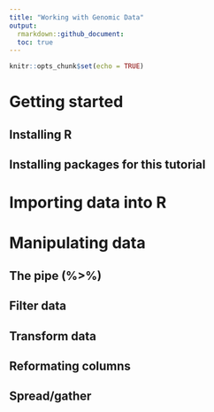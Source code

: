 ```yaml
---
title: "Working with Genomic Data"
output: 
  rmarkdown::github_document:
  toc: true
---
```


```r
knitr::opts_chunk$set(echo = TRUE)
```

# Getting started
## Installing R
## Installing packages for this tutorial
# Importing data into R
# Manipulating data
## The pipe (%>%)
## Filter data
## Transform data
## Reformating columns
## Spread/gather
